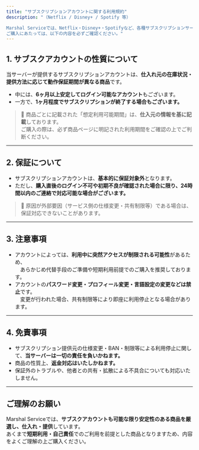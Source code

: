 ```yaml
---
title: "サブスクリプションアカウントに関する利用規約"
description: "（Netflix / Disney+ / Spotify 等）

Marshal Serviceでは、Netflix・Disney+・Spotifyなど、各種サブスクリプションサービスに対応したアカウントの販売を行っています。
ご購入にあたっては、以下の内容を必ずご確認ください。"
---
```


## 1. サブスクアカウントの性質について

当サーバーが提供するサブスクリプションアカウントは、**仕入れ元の在庫状況・提供方法に応じて動作保証期間が異なる商品**です。

- 中には、**6ヶ月以上安定してログイン可能なアカウント**もございます。
- 一方で、**1ヶ月程度でサブスクリプションが終了する場合もございます。**

> 📝 商品ごとに記載された「想定利用可能期間」は、**仕入元の情報を基に記載**しております。\
> ご購入の際は、必ず商品ページに明記された利用期間をご確認の上でご判断ください。

---

## 2. 保証について

- サブスクリプションアカウントは、**基本的に保証対象外**となります。
- ただし、**購入直後のログイン不可や初期不良が確認された場合に限り、24時間以内のご連絡で対応可能な場合がございます。**

> 🔐 原因が外部要因（サービス側の仕様変更・共有制限等）である場合は、保証対応できないことがあります。

---

## 3. 注意事項

- アカウントによっては、**利用中に突然アクセスが制限される可能性**があるため、\
  　あらかじめ代替手段のご準備や短期利用前提でのご購入を推奨しております。
- アカウントの**パスワード変更・プロフィール変更・言語設定の変更などは禁止**です。\
  　変更が行われた場合、共有制限等により即座に利用停止となる場合があります。

---

## 4. 免責事項

- サブスクリプション提供元の仕様変更・BAN・制限等による利用停止に関して、**当サーバーは一切の責任を負いかねます。**
- 商品の性質上、**返金対応はいたしかねます。**
- 保証外のトラブルや、他者との共有・拡散による不具合についても対応いたしません。

---

## ご理解のお願い

Marshal Serviceでは、**サブスクアカウントも可能な限り安定性のある商品を厳選し、仕入れ・提供**しています。\
あくまで**短期利用・自己責任**でのご利用を前提とした商品となりますため、内容をよくご理解の上ご購入ください。